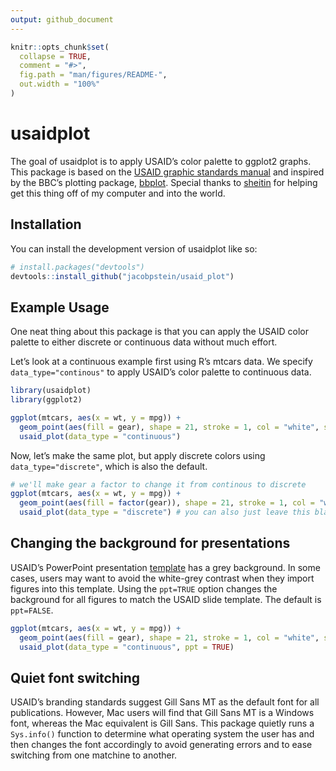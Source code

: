 ```yaml
---
output: github_document
---
```


<!-- README.md is generated from README.Rmd. Please edit that file -->

```r
knitr::opts_chunk$set(
  collapse = TRUE,
  comment = "#>",
  fig.path = "man/figures/README-",
  out.width = "100%"
)
```

# usaidplot

<!-- badges: start -->
<!-- badges: end -->

The goal of usaidplot is to apply USAID's color palette to ggplot2 graphs. This package is based on the [USAID graphic standards manual](https://www.usaid.gov/sites/default/files/2022-05/USAID_GSM-02_04_2020.pdf) and inspired by the BBC's plotting package, [bbplot](https://github.com/bbc/bbplot). Special thanks to  [sheitin](https://github.com/sheitin) for helping get this thing off of my computer and into the world.

## Installation

You can install the development version of usaidplot like so:

``` r
# install.packages("devtools")
devtools::install_github("jacobpstein/usaid_plot")
```

## Example Usage

One neat thing about this package is that you can apply the USAID color palette to either discrete or continuous data without much effort. 

Let's look at a continuous example first using R's mtcars data. We specify `data_type="continous"` to apply USAID's color palette to continuous data. 
```r
library(usaidplot)
library(ggplot2)

ggplot(mtcars, aes(x = wt, y = mpg)) + 
  geom_point(aes(fill = gear), shape = 21, stroke = 1, col = "white", size = 6) + 
  usaid_plot(data_type = "continuous")

```

Now, let's make the same plot, but apply discrete colors using `data_type="discrete"`, which is also the default. 

```r

# we'll make gear a factor to change it from continous to discrete
ggplot(mtcars, aes(x = wt, y = mpg)) + 
  geom_point(aes(fill = factor(gear)), shape = 21, stroke = 1, col = "white", size = 6) + 
  usaid_plot(data_type = "discrete") # you can also just leave this blank

```

## Changing the background for presentations

USAID's PowerPoint presentation [template](https://www.usaid.gov/branding/resources) has a grey background. In some cases, users may want to avoid the white-grey contrast when they import figures into this template. Using the `ppt=TRUE` option changes the background for all figures to match the USAID slide template. The default is `ppt=FALSE`.

```r
ggplot(mtcars, aes(x = wt, y = mpg)) + 
  geom_point(aes(fill = gear), shape = 21, stroke = 1, col = "white", size = 6) + 
  usaid_plot(data_type = "continuous", ppt = TRUE)

```

## Quiet font switching
USAID's branding standards suggest Gill Sans MT as the default font for all publications. However, Mac users will find that Gill Sans MT is a Windows font, whereas the Mac equivalent is Gill Sans. This package quietly runs a `Sys.info()` function to determine what operating system the user has and then changes the font accordingly to avoid generating errors and to ease switching from one matchine to another. 

